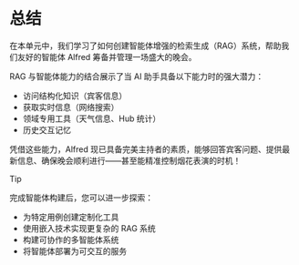 # 总结

在本单元中，我们学习了如何创建智能体增强的检索生成（RAG）系统，帮助我们友好的智能体 Alfred 筹备并管理一场盛大的晚会。

RAG 与智能体能力的结合展示了当 AI 助手具备以下能力时的强大潜力：
- 访问结构化知识（宾客信息）
- 获取实时信息（网络搜索）
- 领域专用工具（天气信息、Hub 统计）
- 历史交互记忆

凭借这些能力，Alfred 现已具备完美主持者的素质，能够回答宾客问题、提供最新信息、确保晚会顺利进行——甚至能精准控制烟花表演的时机！

> [!TIP]
> 完成智能体构建后，您可以进一步探索：
>
> - 为特定用例创建定制化工具
> - 使用嵌入技术实现更复杂的 RAG 系统
> - 构建可协作的多智能体系统
> - 将智能体部署为可交互的服务
